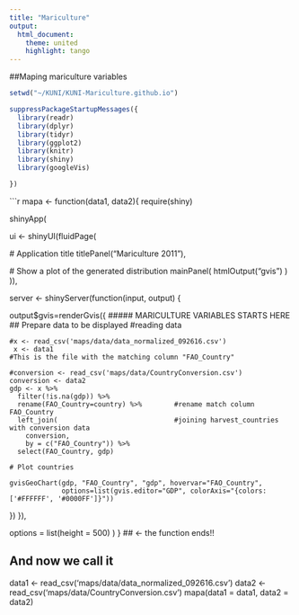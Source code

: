 ```yaml
---
title: "Mariculture"
output:
  html_document:
    theme: united
    highlight: tango
---
```


##Maping mariculture variables

```r

setwd("~/KUNI/KUNI-Mariculture.github.io")

suppressPackageStartupMessages({
  library(readr)
  library(dplyr)
  library(tidyr)
  library(ggplot2)
  library(knitr)
  library(shiny)
  library(googleVis)

})

```

```r


mapa <- function(data1, data2){
  require(shiny)
  
shinyApp(
  
  ui <- shinyUI(fluidPage(
  
  # Application title
  titlePanel("Mariculture 2011"),
  
  # Show a plot of the generated distribution
  mainPanel(
    htmlOutput("gvis")
  )
)),


server <- shinyServer(function(input, output) {
  
  output$gvis=renderGvis({
    ##### MARICULTURE VARIABLES STARTS HERE
    ## Prepare data to be displayed
    #reading data
    
    #x <- read_csv('maps/data/data_normalized_092616.csv')
     x <- data1
    #This is the file with the matching column "FAO_Country"
    
    #conversion <- read_csv('maps/data/CountryConversion.csv')
    conversion <- data2
    gdp <- x %>% 
      filter(!is.na(gdp)) %>%
      rename(FAO_Country=country) %>%        #rename match column FAO_Country
      left_join(                             #joining harvest_countries with conversion data 
        conversion, 
        by = c("FAO_Country")) %>%
      select(FAO_Country, gdp) 
    
    # Plot countries
    
    gvisGeoChart(gdp, "FAO_Country", "gdp", hovervar="FAO_Country",
                 options=list(gvis.editor="GDP", colorAxis="{colors:['#FFFFFF', '#0000FF']}"))
    
    
  })
}),


 options = list(height = 500)
)
} ## <- the function ends!!

## And now we call it

data1 <- read_csv('maps/data/data_normalized_092616.csv')
data2 <- read_csv('maps/data/CountryConversion.csv')
mapa(data1 = data1, data2 = data2)